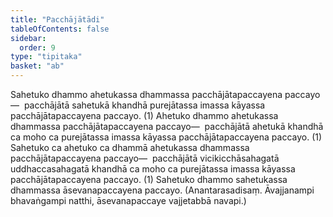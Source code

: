```yaml
---
title: "Pacchājātādi"
tableOfContents: false
sidebar:
  order: 9
type: "tipitaka"
basket: "ab"
---
```



<DynamicBreadcrumb />

<Division number="110">

<Paragraph number="298">
Sahetuko dhammo ahetukassa dhammassa pacchājātapaccayena paccayo—  pacchājātā sahetukā khandhā purejātassa imassa kāyassa pacchājātapaccayena paccayo. (1)
</Paragraph>

<Paragraph number="299">
Ahetuko dhammo ahetukassa dhammassa pacchājātapaccayena paccayo—  pacchājātā ahetukā khandhā ca moho ca purejātassa imassa kāyassa pacchājātapaccayena paccayo. (1)
</Paragraph>

<Paragraph number="300">
Sahetuko ca ahetuko ca dhammā ahetukassa dhammassa pacchājātapaccayena paccayo—  pacchājātā vicikicchāsahagatā uddhaccasahagatā khandhā ca moho ca purejātassa imassa kāyassa pacchājātapaccayena paccayo. (1)
</Paragraph>

<Paragraph number="301">
Sahetuko dhammo sahetukassa dhammassa āsevanapaccayena paccayo. (Anantarasadisaṃ. Āvajjanampi bhavaṅgampi natthi, āsevanapaccaye vajjetabbā navapi.)
</Paragraph>
</Division>